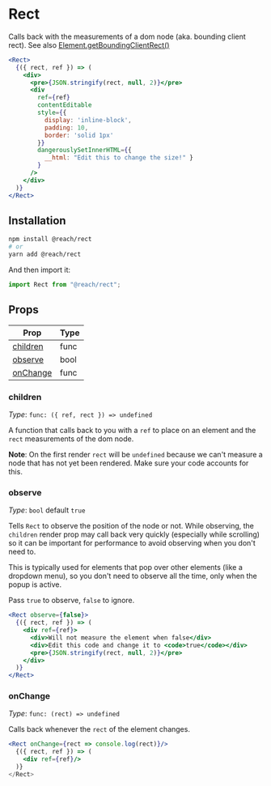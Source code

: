 # Rect

Calls back with the measurements of a dom node (aka. bounding client rect). See also [Element.getBoundingClientRect()](https://developer.mozilla.org/en-US/docs/Web/API/Element/getBoundingClientRect)

```.jsx
<Rect>
  {({ rect, ref }) => (
    <div>
      <pre>{JSON.stringify(rect, null, 2)}</pre>
      <div
        ref={ref}
        contentEditable
        style={{
          display: 'inline-block',
          padding: 10,
          border: 'solid 1px'
        }}
        dangerouslySetInnerHTML={{
          __html: "Edit this to change the size!" }
        }
      />
    </div>
  )}
</Rect>
```

## Installation

```bash
npm install @reach/rect
# or
yarn add @reach/rect
```

And then import it:

```js
import Rect from "@reach/rect";
```

## Props

| Prop                   | Type   |
| -----------------------| ------ |
| [children](#children)  | func   |
| [observe](#observe)    | bool   |
| [onChange](#onchange)  | func   |

### children

*Type*: `func: ({ ref, rect }) => undefined`

A function that calls back to you with a `ref` to place on an element and the `rect` measurements of the dom node.


**Note**: On the first render `rect` will be `undefined` because we can't measure a node that has not yet been rendered. Make sure your code accounts for this.

### observe

*Type*: `bool` default `true`

Tells `Rect` to observe the position of the node or not. While observing, the `children` render prop may call back very quickly (especially while scrolling) so it can be important for performance to avoid observing when you don't need to.

This is typically used for elements that pop over other elements (like a dropdown menu), so you don't need to observe all the time, only when the popup is active.

Pass `true` to observe, `false` to ignore.

```.jsx
<Rect observe={false}>
  {({ rect, ref }) => (
    <div ref={ref}>
      <div>Will not measure the element when false</div>
      <div>Edit this code and change it to <code>true</code></div>
      <pre>{JSON.stringify(rect, null, 2)}</pre>
    </div>
  )}
</Rect>
```

### onChange

*Type*: `func: (rect) => undefined`

Calls back whenever the `rect` of the element changes.

```jsx
<Rect onChange={rect => console.log(rect)}/>
  {({ rect, ref }) => (
    <div ref={ref}/>
  )}
</Rect>
```

